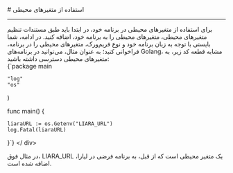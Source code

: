 

<Layout>
<Head>
<title>مستندات تنظیم متغیرهای محیطی در Docker - لیارا</title>
</Head>
# استفاده از متغیرهای محیطی 
<hr className="mb-2" />
برای استفاده از متغیرهای محیطی در برنامه خود، در ابتدا باید طبق <Link href="/paas/details/envs" className="text-[#2196f3] ">مستندات تنظیم متغیرهای محیطی</Link>، متغیرهای محیطی را به برنامه خود، اضافه کنید.
در ادامه، شما بایستی با توجه به زبان برنامه خود و نوع فریم‌ورک، متغیرهای محیطی را در برنامه، فراخوانی کنید؛ به عنوان مثال، می‌توانید در برنامه‌های Golang، مشابه قطعه کد زیر، به متغیرهای محیطی دسترسی داشته باشید:
<div className="h-2" />
<div dir="ltr">
<Highlight  className="go">
{`package main

	"log"
	"os"
)

func main() {

	liaraURL := os.Getenv("LIARA_URL")
    log.Fatal(liaraURL)
}`}
</Highlight>
</ div>
<div className="h-2" />
در مثال فوق، <Important>LIARA_URL</Important> یک متغیر محیطی است که از قبل، به برنامه فرضی در لیارا، اضافه شده است.


<NextPage next="./use-disk" />

</Layout>